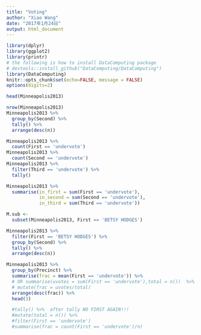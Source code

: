 ```yaml
---
title: "Voting"
author: "Xiao Wang"
date: "2017年1月24日"
output: html_document
---
```


```r
library(dplyr)
library(ggplot2)
library(printr)
# the following is how to install DataComputing package
# devtools::install_github("DataComputing/DataComputing")
library(DataComputing)
knitr::opts_chunk$set(echo=FALSE, message = FALSE)
options(digits=2)
```

```r
head(Minneapolis2013)
```
```r
nrow(Minneapolis2013)
Minneapolis2013 %>%
  group_by(Second) %>%
  tally() %>%
  arrange(desc(n))
```

```r
Minneapolis2013 %>%
  count(First == 'undervote') 
Minneapolis2013 %>%
  count(Second == 'undervote') 
Minneapolis2013 %>%
  filter(Third == 'undervote') %>%
  tally()
```

```r
Minneapolis2013 %>%
  summarise(in_first = sum(First == 'undervote'),
            in_second = sum(Second == 'undervote'),
            in_third = sum(Third == 'undervote'))
```

```r
M.sub <-
  subset(Minneapolis2013, First == 'BETSY HODGES')
```

```r
Minneapolis2013 %>%
  filter(First == 'BETSY HODGES') %>%
  group_by(Second) %>%
  tally() %>%
  arrange(desc(n))
```

```r
Minneapolis2013 %>%
  group_by(Precinct) %>%
  summarise(frac = mean(First == 'undervote')) %>%
  # OR summarise(uvotes = sum(First == 'undervote'),total = n())  %>%
  # mutate(frac = uvotes/total)
  arrange(desc(frac)) %>%
  head(3)

  #tally() %>%  after tally NO FIRST AGAIN!!!
  #mutate(total = n()) %>%
  #filter(First == 'undervote')
  #summarise(frac = count(First == 'undervote')/n)
```